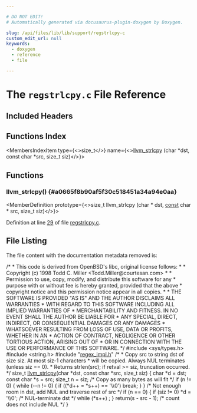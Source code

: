 ```yaml
---

# DO NOT EDIT!
# Automatically generated via docusaurus-plugin-doxygen by Doxygen.

slug: /api/files/lib/lib/support/regstrlcpy-c
custom_edit_url: null
keywords:
  - doxygen
  - reference
  - file

---
```





# The `regstrlcpy.c` File Reference

<DoxygenPage pluginConfig={pluginConfig}>



## Included Headers

<IncludesList>
<IncludesListItem
  filePath="sys/types.h"
  permalink=""
  isLocal="false" />
<IncludesListItem
  filePath="string.h"
  permalink=""
  isLocal="false" />
<IncludesListItem
  filePath="regex_impl.h"
  permalink="/docs/api/files/lib/lib/support/regex-impl-h"
  isLocal="true" />
</IncludesList>

## Functions Index

<MembersIndex>

<MembersIndexItem
  type={<>size&#95;t</>}
  name={<><a href="#a0665f8b90af5f30c518451a34a94e0aa">llvm&#95;strlcpy</a> (char &#42;dst, const char &#42;src, size&#95;t siz)</>}>
</MembersIndexItem>

</MembersIndex>


<SectionDefinition>

## Functions

### llvm&#95;strlcpy() {#a0665f8b90af5f30c518451a34a94e0aa}

<MemberDefinition
  prototype={<>size&#95;t llvm&#95;strlcpy (char &#42; dst, <a href="/docs/api/files/lib/lib/target/lib/target/aarch64/aarch64promoteconstant-cpp/#a90f8350fecae261c25be85d38b451bff">const</a> char &#42; src, size&#95;t siz)</>}>

Definition at line <a href="#l00029">29</a> of file <a href="/docs/api/files/lib/lib/support/regstrlcpy-c">regstrlcpy.c</a>.
</MemberDefinition>

</SectionDefinition>

## File Listing

The file content with the documentation metadata removed is:

<ProgramListing>

<Link id="l00001" /><CodeLine lineNumber="1"><span class="doxyHighlightComment">/&#42;</span></CodeLine>
<Link id="l00002" /><CodeLine lineNumber="2"><span class="doxyHighlightComment"> &#42; This code is derived from OpenBSD&#39;s libc, original license follows:</span></CodeLine>
<Link id="l00003" /><CodeLine lineNumber="3"><span class="doxyHighlightComment"> &#42;</span></CodeLine>
<Link id="l00004" /><CodeLine lineNumber="4"><span class="doxyHighlightComment"> &#42; Copyright (c) 1998 Todd C. Miller &lt;Todd.Miller@courtesan.com&gt;</span></CodeLine>
<Link id="l00005" /><CodeLine lineNumber="5"><span class="doxyHighlightComment"> &#42;</span></CodeLine>
<Link id="l00006" /><CodeLine lineNumber="6"><span class="doxyHighlightComment"> &#42; Permission to use, copy, modify, and distribute this software for any</span></CodeLine>
<Link id="l00007" /><CodeLine lineNumber="7"><span class="doxyHighlightComment"> &#42; purpose with or without fee is hereby granted, provided that the above</span></CodeLine>
<Link id="l00008" /><CodeLine lineNumber="8"><span class="doxyHighlightComment"> &#42; copyright notice and this permission notice appear in all copies.</span></CodeLine>
<Link id="l00009" /><CodeLine lineNumber="9"><span class="doxyHighlightComment"> &#42;</span></CodeLine>
<Link id="l00010" /><CodeLine lineNumber="10"><span class="doxyHighlightComment"> &#42; THE SOFTWARE IS PROVIDED &quot;AS IS&quot; AND THE AUTHOR DISCLAIMS ALL WARRANTIES</span></CodeLine>
<Link id="l00011" /><CodeLine lineNumber="11"><span class="doxyHighlightComment"> &#42; WITH REGARD TO THIS SOFTWARE INCLUDING ALL IMPLIED WARRANTIES OF</span></CodeLine>
<Link id="l00012" /><CodeLine lineNumber="12"><span class="doxyHighlightComment"> &#42; MERCHANTABILITY AND FITNESS. IN NO EVENT SHALL THE AUTHOR BE LIABLE FOR</span></CodeLine>
<Link id="l00013" /><CodeLine lineNumber="13"><span class="doxyHighlightComment"> &#42; ANY SPECIAL, DIRECT, INDIRECT, OR CONSEQUENTIAL DAMAGES OR ANY DAMAGES</span></CodeLine>
<Link id="l00014" /><CodeLine lineNumber="14"><span class="doxyHighlightComment"> &#42; WHATSOEVER RESULTING FROM LOSS OF USE, DATA OR PROFITS, WHETHER IN AN</span></CodeLine>
<Link id="l00015" /><CodeLine lineNumber="15"><span class="doxyHighlightComment"> &#42; ACTION OF CONTRACT, NEGLIGENCE OR OTHER TORTIOUS ACTION, ARISING OUT OF</span></CodeLine>
<Link id="l00016" /><CodeLine lineNumber="16"><span class="doxyHighlightComment"> &#42; OR IN CONNECTION WITH THE USE OR PERFORMANCE OF THIS SOFTWARE.</span></CodeLine>
<Link id="l00017" /><CodeLine lineNumber="17"><span class="doxyHighlightComment"> &#42;/</span></CodeLine>
<Link id="l00018" /><CodeLine lineNumber="18"></CodeLine>
<Link id="l00019" /><CodeLine lineNumber="19"><span class="doxyHighlightPreprocessor">#include &lt;sys/types.h&gt;</span></CodeLine>
<Link id="l00020" /><CodeLine lineNumber="20"><span class="doxyHighlightPreprocessor">#include &lt;string.h&gt;</span></CodeLine>
<Link id="l00021" /><CodeLine lineNumber="21"></CodeLine>
<Link id="l00022" /><CodeLine lineNumber="22"><span class="doxyHighlightPreprocessor">#include &quot;<a href="/docs/api/files/lib/lib/support/regex-impl-h">regex&#95;impl.h</a>&quot;</span></CodeLine>
<Link id="l00023" /><CodeLine lineNumber="23"><span class="doxyHighlightComment">/&#42;</span></CodeLine>
<Link id="l00024" /><CodeLine lineNumber="24"><span class="doxyHighlightComment"> &#42; Copy src to string dst of size siz.  At most siz-1 characters</span></CodeLine>
<Link id="l00025" /><CodeLine lineNumber="25"><span class="doxyHighlightComment"> &#42; will be copied.  Always NUL terminates (unless siz == 0).</span></CodeLine>
<Link id="l00026" /><CodeLine lineNumber="26"><span class="doxyHighlightComment"> &#42; Returns strlen(src); if retval &gt;= siz, truncation occurred.</span></CodeLine>
<Link id="l00027" /><CodeLine lineNumber="27"><span class="doxyHighlightComment"> &#42;/</span></CodeLine>
<Link id="l00028" /><CodeLine lineNumber="28"><span class="doxyHighlightKeywordType">size&#95;t</span></CodeLine>
<Link id="l00029" /><CodeLine lineNumber="29" lineLink="/docs/api/files/lib/lib/support/regex-impl-h/#a0665f8b90af5f30c518451a34a94e0aa"><span class="doxyHighlight"><a href="#a0665f8b90af5f30c518451a34a94e0aa">llvm&#95;strlcpy</a>(</span><span class="doxyHighlightKeywordType">char</span><span class="doxyHighlight"> &#42;dst, </span><span class="doxyHighlightKeyword">const</span><span class="doxyHighlight"> </span><span class="doxyHighlightKeywordType">char</span><span class="doxyHighlight"> &#42;src, </span><span class="doxyHighlightKeywordType">size&#95;t</span><span class="doxyHighlight"> siz)</span></CodeLine>
<Link id="l00030" /><CodeLine lineNumber="30"><span class="doxyHighlight">&#123;</span></CodeLine>
<Link id="l00031" /><CodeLine lineNumber="31"><span class="doxyHighlight">  </span><span class="doxyHighlightKeywordType">char</span><span class="doxyHighlight"> &#42;d = dst;</span></CodeLine>
<Link id="l00032" /><CodeLine lineNumber="32"><span class="doxyHighlight">  </span><span class="doxyHighlightKeyword">const</span><span class="doxyHighlight"> </span><span class="doxyHighlightKeywordType">char</span><span class="doxyHighlight"> &#42;s = src;</span></CodeLine>
<Link id="l00033" /><CodeLine lineNumber="33"><span class="doxyHighlight">  </span><span class="doxyHighlightKeywordType">size&#95;t</span><span class="doxyHighlight"> n = siz;</span></CodeLine>
<Link id="l00034" /><CodeLine lineNumber="34"></CodeLine>
<Link id="l00035" /><CodeLine lineNumber="35"><span class="doxyHighlight">  </span><span class="doxyHighlightComment">/&#42; Copy as many bytes as will fit &#42;/</span></CodeLine>
<Link id="l00036" /><CodeLine lineNumber="36"><span class="doxyHighlight">  </span><span class="doxyHighlightKeywordFlow">if</span><span class="doxyHighlight"> (n != 0) &#123;</span></CodeLine>
<Link id="l00037" /><CodeLine lineNumber="37"><span class="doxyHighlight">    </span><span class="doxyHighlightKeywordFlow">while</span><span class="doxyHighlight"> (--n != 0) &#123;</span></CodeLine>
<Link id="l00038" /><CodeLine lineNumber="38"><span class="doxyHighlight">      </span><span class="doxyHighlightKeywordFlow">if</span><span class="doxyHighlight"> ((&#42;d++ = &#42;s++) == </span><span class="doxyHighlightCharLiteral">&#39;\\0&#39;</span><span class="doxyHighlight">)</span></CodeLine>
<Link id="l00039" /><CodeLine lineNumber="39"><span class="doxyHighlight">        </span><span class="doxyHighlightKeywordFlow">break</span><span class="doxyHighlight">;</span></CodeLine>
<Link id="l00040" /><CodeLine lineNumber="40"><span class="doxyHighlight">    &#125;</span></CodeLine>
<Link id="l00041" /><CodeLine lineNumber="41"><span class="doxyHighlight">  &#125;</span></CodeLine>
<Link id="l00042" /><CodeLine lineNumber="42"></CodeLine>
<Link id="l00043" /><CodeLine lineNumber="43"><span class="doxyHighlight">  </span><span class="doxyHighlightComment">/&#42; Not enough room in dst, add NUL and traverse rest of src &#42;/</span></CodeLine>
<Link id="l00044" /><CodeLine lineNumber="44"><span class="doxyHighlight">  </span><span class="doxyHighlightKeywordFlow">if</span><span class="doxyHighlight"> (n == 0) &#123;</span></CodeLine>
<Link id="l00045" /><CodeLine lineNumber="45"><span class="doxyHighlight">    </span><span class="doxyHighlightKeywordFlow">if</span><span class="doxyHighlight"> (siz != 0)</span></CodeLine>
<Link id="l00046" /><CodeLine lineNumber="46"><span class="doxyHighlight">      &#42;d = </span><span class="doxyHighlightCharLiteral">&#39;\\0&#39;</span><span class="doxyHighlight">;    </span><span class="doxyHighlightComment">/&#42; NUL-terminate dst &#42;/</span></CodeLine>
<Link id="l00047" /><CodeLine lineNumber="47"><span class="doxyHighlight">    </span><span class="doxyHighlightKeywordFlow">while</span><span class="doxyHighlight"> (&#42;s++)</span></CodeLine>
<Link id="l00048" /><CodeLine lineNumber="48"><span class="doxyHighlight">      ;</span></CodeLine>
<Link id="l00049" /><CodeLine lineNumber="49"><span class="doxyHighlight">  &#125;</span></CodeLine>
<Link id="l00050" /><CodeLine lineNumber="50"></CodeLine>
<Link id="l00051" /><CodeLine lineNumber="51"><span class="doxyHighlight">  </span><span class="doxyHighlightKeywordFlow">return</span><span class="doxyHighlight">(s - src - 1);  </span><span class="doxyHighlightComment">/&#42; count does not include NUL &#42;/</span></CodeLine>
<Link id="l00052" /><CodeLine lineNumber="52"><span class="doxyHighlight">&#125;</span></CodeLine>

</ProgramListing>


</DoxygenPage>
